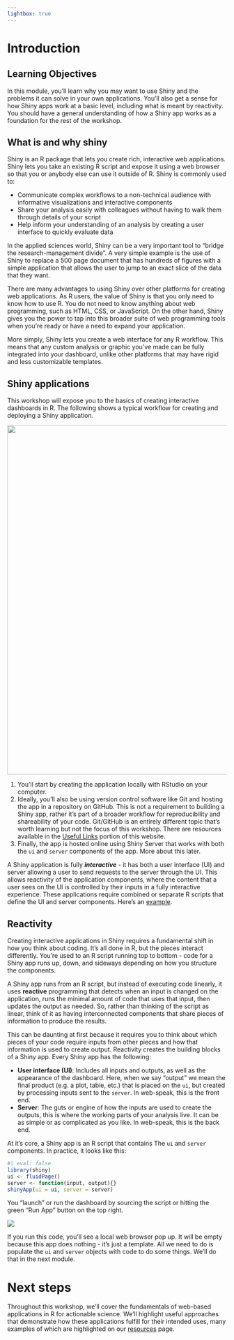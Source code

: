 ```yaml
---
lightbox: true
---
```


# Introduction

## Learning Objectives {.unnumbered .objectives}

In this module, you'll learn why you may want to use Shiny and the problems it can solve in your own applications.  You'll also get a sense for how Shiny apps work at a basic level, including what is meant by reactivity.  You should have a general understanding of how a Shiny app works as a foundation for the rest of the workshop.

## What is and why shiny

Shiny is an R package that lets you create rich, interactive web applications.  Shiny lets you take an existing R script and expose it using a web browser so that you or anybody else can use it outside of R.  Shiny is commonly used to: 

* Communicate complex workflows to a non-technical audience with informative visualizations and interactive components
* Share your analysis easily with colleagues without having to walk them through details of your script
* Help inform your understanding of an analysis by creating a user interface to quickly evaluate data

In the applied sciences world, Shiny can be a very important tool to "bridge the research-management divide".  A very simple example is the use of Shiny to replace a 500 page document that has hundreds of figures with a simple application that allows the user to jump to an exact slice of the data that they want.   

There are many advantages to using Shiny over other platforms for creating web applications.  As R users, the value of Shiny is that you only need to know how to use R.  You do not need to know anything about web programming, such as HTML, CSS, or JavaScript.  On the other hand, Shiny gives you the power to tap into this broader suite of web programming tools when you're ready or have a need to expand your application. 

More simply, Shiny lets you create a web interface for any R workflow. This means that any custom analysis or graphic you've made can be fully integrated into your dashboard, unlike other platforms that may have rigid and less customizable templates.  

## Shiny applications 

This workshop will expose you to the basics of creating interactive dashboards in R.  The following shows a typical workflow for creating and deploying a Shiny application. 

![](figs/intro/shinyflow.png){width="800"}

1. You'll start by creating the application locally with RStudio on your computer.  
1. Ideally, you'll also be using version control software like Git and hosting the app in a repository on GitHub.  This is not a requirement to building a Shiny app, rather it's part of a broader workflow for reproducibility and shareability of your code.  Git/GitHub is an entirely different topic that's worth learning but not the focus of this workshop. There are resources available in the [Useful Links](#sec-github) portion of this website. 
1. Finally, the app is hosted online using Shiny Server that works with both the `ui` and `server` components of the app.  More about this later.

A Shiny application is fully ***interactive*** - it has both a user interface (UI) and server allowing a user to send requests to the server through the UI.  This allows reactivity of the application components, where the content that a user sees on the UI is controlled by their inputs in a fully interactive experience.  These applications require combined or separate R scripts that define the UI and server components. Here's an [example](https://shiny.tbep.org/landuse-change/){target="_blank"}.

## Reactivity

Creating interactive applications in Shiny requires a fundamental shift in how you think about coding.  It's all done in R, but the pieces interact differently.  You're used to an R script running top to bottom - code for a Shiny app runs up, down, and sideways depending on how you structure the components. 

A Shiny app runs from an R script, but instead of executing code linearly, it uses __reactive__ programming that detects when an input is changed on the application, runs the minimal amount of code that uses that input, then updates the output as needed.  So, rather than thinking of the script as linear, think of it as having interconnected components that share pieces of information to produce the results.  

This can be daunting at first because it requires you to think about which pieces of your code require inputs from other pieces and how that information is used to create output.  Reactivity creates the building blocks of a Shiny app.  Every Shiny app has the following:

* __User interface (UI)__: Includes all inputs and outputs, as well as the appearance of the dashboard.  Here, when we say "output" we mean the final product (e.g. a plot, table, etc.) that is placed on the `ui`, but created by processing inputs sent to the `server`.  In web-speak, this is the front end.
* __Server__: The guts or engine of how the inputs are used to create the outputs, this is where the working parts of your analysis live.  It can be as simple or as complicated as you like.  In web-speak, this is the back end.

At it's core, a Shiny app is an R script that contains The `ui` and `server` components.  In practice, it looks like this: 

```r
#| eval: false
library(shiny)
ui <- fluidPage()
server <- function(input, output){}
shinyApp(ui = ui, server = server)
```

You "launch" or run the dashboard by sourcing the script or hitting the green "Run App" button on the top right. 

![](figs/intro/simpleapp.PNG)

If you run this code, you'll see a local web browser pop up.  It will be empty because this app does nothing - it's just a template.  All we need to do is populate the `ui` and `server` objects with code to do some things. We'll do that in the next module.   

# Next steps

Throughout this workshop, we'll cover the fundamentals of web-based applications in R for actionable science.  We'll highlight useful approaches that demonstrate how these applications fulfill for their intended uses, many examples of which are highlighted on our [resources](https://tbep-tech.github.io/shiny-workshop/resources.html) page.  
